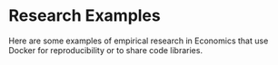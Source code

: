 # Research Examples

Here are some examples of empirical research in Economics that use Docker for reproducibility or to share code libraries.

